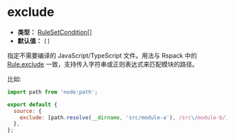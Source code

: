 # exclude

- **类型：** [RuleSetCondition[]](https://rspack.dev/zh/config/module#condition)
- **默认值：** `[]`

指定不需要编译的 JavaScript/TypeScript 文件。用法与 Rspack 中的 [Rule.exclude](https://rspack.dev/zh/config/module#ruleexclude) 一致，支持传入字符串或正则表达式来匹配模块的路径。

比如:

```js
import path from 'node:path';

export default {
  source: {
    exclude: [path.resolve(__dirname, 'src/module-a'), /src\/module-b/],
  },
};
```
